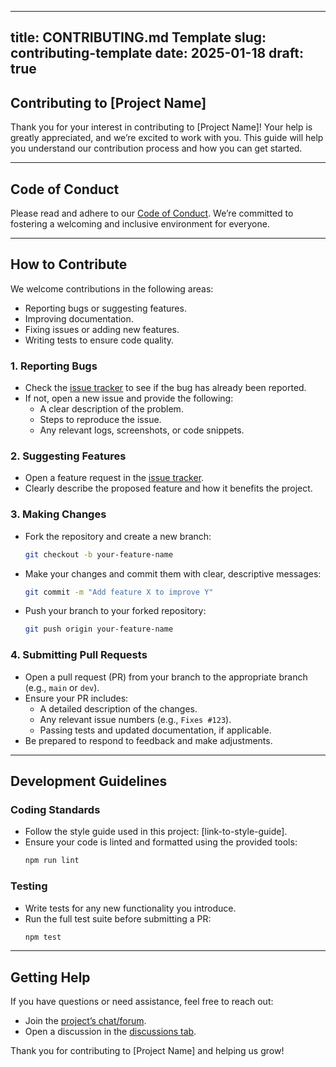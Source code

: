 
---
title: CONTRIBUTING.md Template
slug: contributing-template
date: 2025-01-18
draft: true
---

## Contributing to [Project Name]

Thank you for your interest in contributing to [Project Name]! Your help is greatly appreciated, and we’re excited to work with you. This guide will help you understand our contribution process and how you can get started.

---

## Code of Conduct
Please read and adhere to our [Code of Conduct](link-to-code-of-conduct). We’re committed to fostering a welcoming and inclusive environment for everyone.

---

## How to Contribute
We welcome contributions in the following areas:
- Reporting bugs or suggesting features.
- Improving documentation.
- Fixing issues or adding new features.
- Writing tests to ensure code quality.

### 1. Reporting Bugs
- Check the [issue tracker](link-to-issues) to see if the bug has already been reported.
- If not, open a new issue and provide the following:
  - A clear description of the problem.
  - Steps to reproduce the issue.
  - Any relevant logs, screenshots, or code snippets.

### 2. Suggesting Features
- Open a feature request in the [issue tracker](link-to-issues).
- Clearly describe the proposed feature and how it benefits the project.

### 3. Making Changes
- Fork the repository and create a new branch:
  ```bash
  git checkout -b your-feature-name
  ```
- Make your changes and commit them with clear, descriptive messages:
  ```bash
  git commit -m "Add feature X to improve Y"
  ```
- Push your branch to your forked repository:
  ```bash
  git push origin your-feature-name
  ```

### 4. Submitting Pull Requests
- Open a pull request (PR) from your branch to the appropriate branch (e.g., `main` or `dev`).
- Ensure your PR includes:
  - A detailed description of the changes.
  - Any relevant issue numbers (e.g., `Fixes #123`).
  - Passing tests and updated documentation, if applicable.
- Be prepared to respond to feedback and make adjustments.

---

## Development Guidelines
### Coding Standards
- Follow the style guide used in this project: [link-to-style-guide].
- Ensure your code is linted and formatted using the provided tools:
  ```bash
  npm run lint
  ```

### Testing
- Write tests for any new functionality you introduce.
- Run the full test suite before submitting a PR:
  ```bash
  npm test
  ```

---

## Getting Help
If you have questions or need assistance, feel free to reach out:
- Join the [project’s chat/forum](link-to-chat-or-forum).
- Open a discussion in the [discussions tab](link-to-discussions).

Thank you for contributing to [Project Name] and helping us grow!
